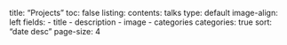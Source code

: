 title: "Projects"
toc: false
listing:
  contents: talks
  type: default
  image-align: left
  fields: 
    - title
    - description
    - image
    - categories
  categories: true
  sort: "date desc"
  page-size: 4